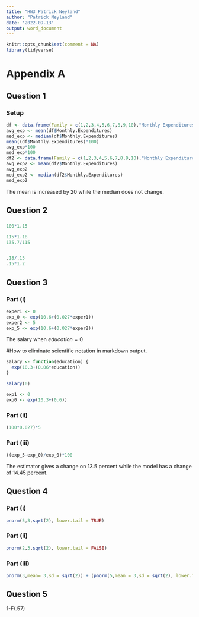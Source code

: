 ---
title: "HW3_Patrick Neyland"
author: "Patrick Neyland"
date: '2022-09-13'
output: word_document
---

```{r setup, include=FALSE}
knitr::opts_chunk$set(comment = NA)
library(tidyverse)
```
# Appendix A
## Question 1
### Setup
```{r}
df <- data.frame(Family = c(1,2,3,4,5,6,7,8,9,10),"Monthly Expenditures" = c(300,440,350,1100,640,480,450,700,670,530))
avg_exp <- mean(df$Monthly.Expenditures)
med_exp <- median(df$Monthly.Expenditures)
mean((df$Monthly.Expenditures)*100)
avg_exp*100
med_exp*100
df2 <- data.frame(Family = c(1,2,3,4,5,6,7,8,9,10),"Monthly Expenditures" = c(300,440,350,1100,640,480,450,900,670,530))
avg_exp2 <- mean(df2$Monthly.Expenditures)
avg_exp2
med_exp2 <- median(df2$Monthly.Expenditures)
med_exp2
```
The mean is increased by 20 while the median does not change. 


## Question 2
###
```{r}
100*1.15

115*1.18
135.7/115


.18/.15
.15*1.2
```


## Question 3
### Part (i)

```{r}
exper1 <- 0
exp_0 <- exp(10.6+(0.027*exper1))
exper2 <- 5
exp_5 <- exp(10.6+(0.027*exper2))
```
The salary when $education=0$ 

#How to eliminate scientific notation in markdown output. 


```{r}
salary <- function(education) {
  exp(10.3+(0.06*education))
}

salary(0)

exp1 <- 0
exp0 <- exp(10.3+(0.6))
```


### Part (ii)
```{r}
(100*0.027)*5
```
### Part (iii)
```{r}
((exp_5-exp_0)/exp_0)*100
```
The estimator gives a change on 13.5 percent while the model has a change of 14.45 percent. 

## Question 4
### Part (i)
```{r}
pnorm(5,3,sqrt(2), lower.tail = TRUE)
```
### Part (ii)
```{r}
pnorm(2,3,sqrt(2), lower.tail = FALSE)
```
### Part (iii)
```{r}
pnorm(3,mean= 3,sd = sqrt(2)) + (pnorm(5,mean = 3,sd = sqrt(2), lower.tail = FALSE))
```

## Question 5

1-F(.57)